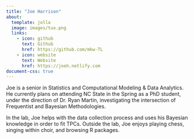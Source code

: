 ```yaml
---
title: "Joe Harrison"
about:
  template: jolla
  image: images/tux.png
  links:
    - icon: github
      text: Github
      href: https://github.com/mkw-TL
    - icon: website
      text: Website
      href: https://joeh.netlify.com
document-css: true
---
```


Joe is a senior in Statistics and Computational Modeling & Data Analytics. 
He currently plans on attending NC State in the Spring as a PhD student, under the direction of Dr. Ryan Martin, 
investigating the intersection of Frequentist and Bayesian Methodologies. 

In the lab, Joe helps with the data collection process and uses his Bayesian knowledge
in order to fit TPCs. 
Outside the lab, Joe enjoys playing chess, singing within choir, and browsing R packages. 